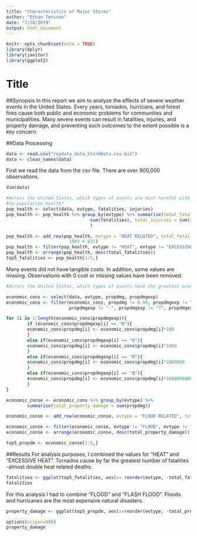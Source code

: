 ```yaml
---
title: "Characteristics of Major Storms"
author: "Ethan Tenison"
date: "7/28/2019"
output: html_document
---
```


```r
knitr::opts_chunk$set(echo = TRUE)
library(dplyr)
library(janitor)
library(ggplot2)
```

# Title 

##Synopsis 
In this report we aim to analyze the effects of severe weather events in the United States. Every years, tornados, hurricans, and forest fires cause both public and economic problems for communities and municipalities. Many severe events can result in fatalities, injuries, and property damage, and preventing such outcomes to the extent possible is a key concern.

##Data Processing 

```r
data <- read.csv("repdata_data_StormData.csv.bz2")
data <- clean_names(data)
```
First we read the data from the csv file. There are over 900,000 observations. 

```r
dim(data)
```


```R
#Across the United States, which types of events are most harmful with respect 
#to population health?
pop_health <- select(data, evtype, fatalities, injuries)
pop_health <- pop_health %>% group_by(evtype) %>% summarise(total_fatalities = 
                                sum(fatalities), total_injuries = sum(injuries)
                                )

pop_health <- add_row(pop_health, evtype = "HEAT RELATED", total_fatalities = 	
                        1903 + 937)
pop_health <- filter(pop_health, evtype != "HEAT", evtype != "EXCESSIVE HEAT")
pop_health <- arrange(pop_health, desc(total_fatalities))
top5_fatalities <- pop_health[1:5,]
```

Many events did not have tangible costs. In addition, some values are missing. Observations with 0 cost or missing values have been removed. 
```r
#Across the United States, which types of events have the greatest economic consequences?

economic_cons <- select(data, evtype, propdmg, propdmgexp)
economic_cons <- filter(economic_cons, propdmg != 0.00, propdmgexp != "", 
                        propdmgexp != "-", propdmgexp != "?", propdmgexp != "+")

for (i in 1:length(economic_cons$propdmgexp)){
        if (economic_cons$propdmgexp[i] == "H"){        
        economic_cons$propdmg[i] <- economic_cons$propdmg[i]*100               
        }
        else if(economic_cons$propdmgexp[i] == "K"){        
        economic_cons$propdmg[i] <- economic_cons$propdmg[i]*1000               
        }
        else if(economic_cons$propdmgexp[i] == "M"){        
        economic_cons$propdmg[i] <- economic_cons$propdmg[i]*1000000               
        } 
        else if(economic_cons$propdmgexp[i] == "B"){        
        economic_cons$propdmg[i] <- economic_cons$propdmg[i]*1000000000               
        } 
}


```


```r

economic_conse <- economic_cons %>% group_by(evtype) %>%  
        summarise(total_property_damage = sum(propdmg))

economic_conse <- add_row(economic_conse, evtype = "FLOOD RELATED", total_property_damage =144657709800+16140811860)

economic_conse <- filter(economic_conse, evtype != "FLOOD", evtype != "FLASH FLOOD")
economic_conse <- arrange(economic_conse, desc(total_property_damage)) 

top5_propdm <- economic_conse[1:5,]
```

##Results 
For analysis purposes, I combined the values for "HEAT" and "EXCESSIVE HEAT". Tornados cause by far the greatest number of fatalities -almost double heat related deaths. 

```r
fatalities <- ggplot(top5_fatalities, aes(x= reorder(evtype, -total_fatalities), total_fatalities)) + geom_bar(stat = "identity", aes(fill = evtype)) + labs(title = "Top 5 Causes of Meteorlogical Fatalities in the United States", x = "Event", y = "Total Fatalities") + theme(legend.position = "none")
fatalities
```
For this analysis I had to combine "FLOOD" and "FLASH FLOOD". Floods and hurricanes are the most expensive natural disasters. 
```r
property_damage <- ggplot(top5_propdm, aes(x=reorder(evtype, -total_property_damage), total_property_damage)) + geom_bar(stat = "identity", aes(fill = evtype), size=  10)+ labs(title = "Top 5 Most Costly Meteorlogical Events in the United States", x = "Event", y = "Total Cost ($)") + theme(legend.position = "none") + coord_flip()

options(scipen=999)
property_damage

```